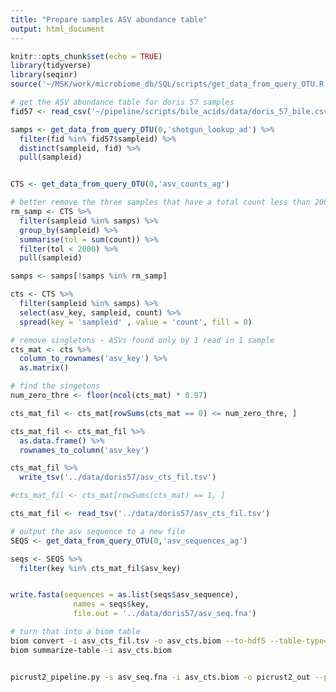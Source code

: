 ```yaml
---
title: "Prepare samples ASV abundance table"
output: html_document
---
```


```r
knitr::opts_chunk$set(echo = TRUE)
library(tidyverse)
library(seqinr)
source('~/MSK/work/microbiome_db/SQL/scripts/get_data_from_query_OTU.R')
```

```r
# get the ASV abundance table for doris 57 samples
fid57 <- read_csv('~/pipeline/scripts/bile_acids/data/doris_57_bile.csv')

samps <- get_data_from_query_OTU(0,'shotgun_lookup_ad') %>% 
  filter(fid %in% fid57$sampleid) %>% 
  distinct(sampleid, fid) %>% 
  pull(sampleid)


CTS <- get_data_from_query_OTU(0,'asv_counts_ag')

# better remove the three samples that have a total count less than 2000
rm_samp <- CTS %>% 
  filter(sampleid %in% samps) %>% 
  group_by(sampleid) %>% 
  summarise(tol = sum(count)) %>% 
  filter(tol < 2000) %>% 
  pull(sampleid)

samps <- samps[!samps %in% rm_samp]

cts <- CTS %>% 
  filter(sampleid %in% samps) %>% 
  select(asv_key, sampleid, count) %>% 
  spread(key = 'sampleid' , value = 'count', fill = 0)
```

```r
# remove singletons - ASVs found only by 1 read in 1 sample
cts_mat <- cts %>% 
  column_to_rownames('asv_key') %>% 
  as.matrix()

# find the singetons
num_zero_thre <- floor(ncol(cts_mat) * 0.97)

cts_mat_fil <- cts_mat[rowSums(cts_mat == 0) <= num_zero_thre, ]

cts_mat_fil <- cts_mat_fil %>% 
  as.data.frame() %>% 
  rownames_to_column('asv_key')

cts_mat_fil %>% 
  write_tsv('../data/doris57/asv_cts_fil.tsv')

#cts_mat_fil <- cts_mat[rowSums(cts_mat) == 1, ]

cts_mat_fil <- read_tsv('../data/doris57/asv_cts_fil.tsv')
```

```r
# output the asv sequence to a new file
SEQS <- get_data_from_query_OTU(0,'asv_sequences_ag')

seqs <- SEQS %>% 
  filter(key %in% cts_mat_fil$asv_key)


write.fasta(sequences = as.list(seqs$asv_sequence), 
              names = seqs$key,
              file.out = '../data/doris57/asv_seq.fna')
```

```bash
# turn that into a biom table
biom convert -i asv_cts_fil.tsv -o asv_cts.biom --to-hdf5 --table-type="Table"
biom summarize-table -i asv_cts.biom


picrust2_pipeline.py -s asv_seq.fna -i asv_cts.biom -o picrust2_out --processes 10 --stratified --per_sequence_contrib
```



